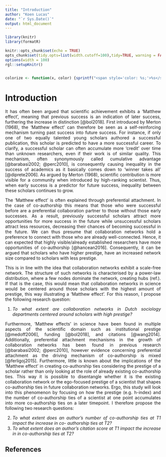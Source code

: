 ```yaml
---
title: "Introduction"
author: "Koen Lucas"
date: "`r Sys.Date()`"
output: html_document
---
```


```{=html}
<style>
body {
text-align: justify}
</style>
```
```r

library(knitr)
library(formatR)

knitr::opts_chunk$set(echo = TRUE)
opts_chunk$set(tidy.opts=list(width.cutoff=100),tidy=TRUE, warning = FALSE, message = FALSE,comment = "#>", cache=TRUE, class.source=c("test"), class.output=c("test2"))
options(width = 100)
rgl::setupKnitr()


colorize <- function(x, color) {sprintf("<span style='color: %s;'>%s</span>", color, x) }
```

# Introduction

It has often been argued that scientific achievement exhibits a ‘Matthew effect’, meaning that previous success is an indication of later success, furthering the increase in distinction [@bol2018]. First introduced by Merton (1968), the ‘Matthew effect’ can therefore be seen as a self-reinforcing mechanism turning past success into future success. For instance, if only one of two equally talented young scholars authored a successful publication, this scholar is predicted to have a more successful career. To clarify, a successful scholar can often accumulate more ‘credit’ over time than unknown researchers, even if their work is of similar quality. This mechanism, often synonymously called cumulative advantage [@barabasi2002; @perc2010], is consequently causing inequality in the success of academics as it basically comes down to ‘winner takes all’ [@diprete2006]. As argued by Merton (1968), scientific contribution is more visible for a community when introduced by high-ranking scientist. Thus, when early success is a predictor for future success, inequality between these scholars continues to grow.

The ‘Matthew effect’ is often explained through preferential attachment. In the case of co-authorship this means that those who were successful before are a preferential collaboration partner to those without those early successes. As a result, previously successful scholars attract more opportunities for more success in the future while unsuccessful scholars attract less resources, decreasing their chances of becoming successful in the future. We can thus presume that collaboration networks hold a preference to connect with those who are already well-connected. Hence, it can expected that highly visible/already established researchers have more opportunities of co-authorship [@hancean2016]. Consequently, it can be argued that scholars who have higher prestige, have an increased network size compared to scholars with less prestige.

This is in line with the idea that collaboration networks exhibit a scale-free network. The structure of such networks is characterised by a power-law distribution, where a few nodes dominate the network, creating hubs (ref.). If that is the case, this would mean that collaboration networks in science would be centered around those scholars with the highest amount of prestige, this way illustrating a 'Matthew effect'. For this reason, I propose the following research question:

1.  *To what extent are collaboration networks in Dutch sociology departments centered around scholars with high prestige?*

Furthermore, 'Matthew effects' in science have been found in multiple aspects of the scientific domain such as institutional prestige [@medoff2006], funding [@bol2018], and citations [@wang2014]. Additionally, preferential attachment mechanisms in the growth of collaboration networks has been found in previous research [@barabasi2002; @perc2010], however evidence concerning preferential attachment as the driving mechanism of co-authorship is mixed [@ferligoj2015]. Furthermore, little is known about the implications of the ‘Matthew effect’ in creating co-authorship ties considering the prestige of a scholar rather than only looking at the role of already existing co-authorship ties. This way it is possible to disentangle whether it is the existing collaboration network or the ego-focused prestige of a scientist that shapes co-authorship ties in future collaboration networks. Ergo, this study will look into this phenomenon by focusing on how the prestige (e.g. h-index) and the number of co-authorship ties of a scientist at one point accumulates into more co-authorship ties on a later timepoint. I therefore propose the following two research questions:

2.  *To what extent does an author’s number of co-authorship ties at T1 impact the increase in co- authorship ties at T2?*
3.  *To what extent does an author’s citation score at T1 impact the increase in in co-authorship ties at T2?*

## References
